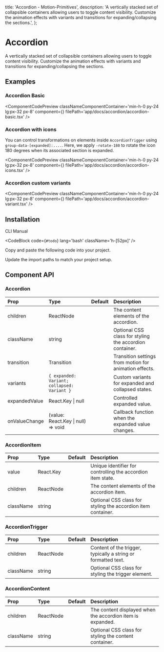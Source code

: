   title: 'Accordion - Motion-Primitives',
  description:
    'A vertically stacked set of collapsible containers allowing users to toggle content visibility. Customize the animation effects with variants and transitions for expanding/collapsing the sections.',
};


# Accordion

A vertically stacked set of collapsible containers allowing users to toggle content visibility. Customize the animation effects with variants and transitions for expanding/collapsing the sections.

## Examples

### Accordion Basic

<ComponentCodePreview
  classNameComponentContainer='min-h-0 py-24 lg:px-32 px-8'
  component={<AccordionBasic />}
  filePath='app/docs/accordion/accordion-basic.tsx'
/>

### Accordion with icons

You can control transformations on elements inside `AccordionTrigger` using `group-data-[expanded]:....`.
Here, we apply `-rotate-180` to rotate the icon 180 degrees when its associated section is expanded.

<ComponentCodePreview
  classNameComponentContainer='min-h-0 py-24 lg:px-32 px-8'
  component={<AccordionIcons />}
  filePath='app/docs/accordion/accordion-icons.tsx'
/>

### Accordion custom variants

<ComponentCodePreview
  classNameComponentContainer='min-h-0 py-24 lg:px-32 px-8'
  component={<AccordionVariant />}
  filePath='app/docs/accordion/accordion-variant.tsx'
/>

## Installation

<Tabs defaultValue="cli">

<TabsList>
  <TabsTrigger value='cli'>CLI</TabsTrigger>
  <TabsTrigger value='manual'>Manual</TabsTrigger>
</TabsList>

<TabsContent value="cli">

<CodeBlock code={`#todo`} lang='bash' className='h-[52px]' />

</TabsContent>

<TabsContent value="manual">

<Steps>

<Step>Copy and paste the following code into your project.</Step>

<CodeBlock filePath='components/core/accordion.tsx' />

<Step>Update the import paths to match your project setup.</Step>

</Steps>

</TabsContent>

</Tabs>

## Component API

### Accordion

| Prop          | Type                                        | Default | Description                                             |
| :------------ | :------------------------------------------ | :------ | :------------------------------------------------------ |
| children      | ReactNode                                   |         | The content elements of the accordion.                  |
| className     | string                                      |         | Optional CSS class for styling the accordion container. |
| transition    | Transition                                  |         | Transition settings from motion for animation effects.  |
| variants      | `{ expanded: Variant; collapsed: Variant }` |         | Custom variants for expanded and collapsed states.      |
| expandedValue | React.Key \| null                           |         | Controlled expanded value.                              |
| onValueChange | (value: React.Key \| null) => void          |         | Callback function when the expanded value changes.      |

### AccordionItem

| Prop      | Type      | Default | Description                                                  |
| :-------- | :-------- | :------ | :----------------------------------------------------------- |
| value     | React.Key |         | Unique identifier for controlling the accordion item state.  |
| children  | ReactNode |         | The content elements of the accordion item.                  |
| className | string    |         | Optional CSS class for styling the accordion item container. |

### AccordionTrigger

| Prop      | Type      | Default | Description                                                   |
| :-------- | :-------- | :------ | :------------------------------------------------------------ |
| children  | ReactNode |         | Content of the trigger, typically a string or formatted text. |
| className | string    |         | Optional CSS class for styling the trigger element.           |

### AccordionContent

| Prop      | Type      | Default | Description                                                |
| :-------- | :-------- | :------ | :--------------------------------------------------------- |
| children  | ReactNode |         | The content displayed when the accordion item is expanded. |
| className | string    |         | Optional CSS class for styling the content container.      |
